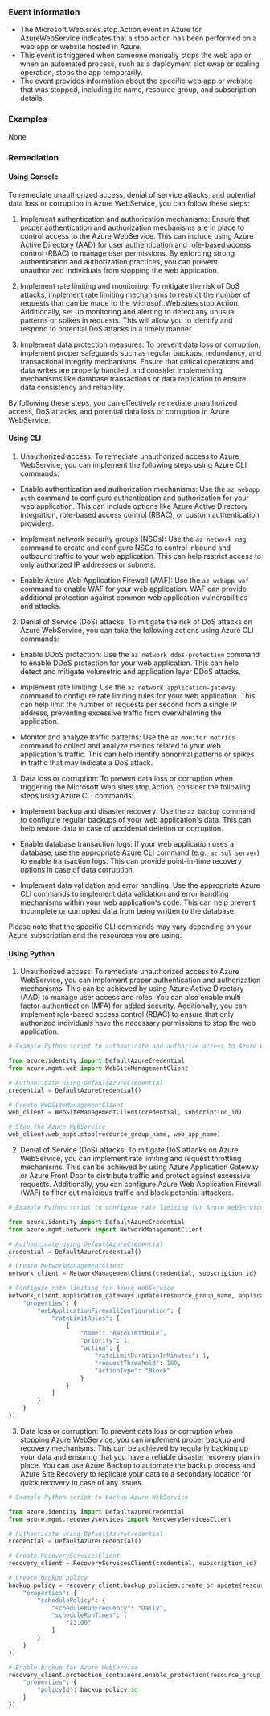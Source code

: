 
### Event Information

- The Microsoft.Web.sites.stop.Action event in Azure for AzureWebService indicates that a stop action has been performed on a web app or website hosted in Azure.
- This event is triggered when someone manually stops the web app or when an automated process, such as a deployment slot swap or scaling operation, stops the app temporarily.
- The event provides information about the specific web app or website that was stopped, including its name, resource group, and subscription details.


### Examples

None

### Remediation

#### Using Console

To remediate unauthorized access, denial of service attacks, and potential data loss or corruption in Azure WebService, you can follow these steps:

1. Implement authentication and authorization mechanisms: Ensure that proper authentication and authorization mechanisms are in place to control access to the Azure WebService. This can include using Azure Active Directory (AAD) for user authentication and role-based access control (RBAC) to manage user permissions. By enforcing strong authentication and authorization practices, you can prevent unauthorized individuals from stopping the web application.

2. Implement rate limiting and monitoring: To mitigate the risk of DoS attacks, implement rate limiting mechanisms to restrict the number of requests that can be made to the Microsoft.Web.sites.stop.Action. Additionally, set up monitoring and alerting to detect any unusual patterns or spikes in requests. This will allow you to identify and respond to potential DoS attacks in a timely manner.

3. Implement data protection measures: To prevent data loss or corruption, implement proper safeguards such as regular backups, redundancy, and transactional integrity mechanisms. Ensure that critical operations and data writes are properly handled, and consider implementing mechanisms like database transactions or data replication to ensure data consistency and reliability.

By following these steps, you can effectively remediate unauthorized access, DoS attacks, and potential data loss or corruption in Azure WebService.

#### Using CLI

1. Unauthorized access: To remediate unauthorized access to Azure WebService, you can implement the following steps using Azure CLI commands:

- Enable authentication and authorization mechanisms: Use the `az webapp auth` command to configure authentication and authorization for your web application. This can include options like Azure Active Directory integration, role-based access control (RBAC), or custom authentication providers.

- Implement network security groups (NSGs): Use the `az network nsg` command to create and configure NSGs to control inbound and outbound traffic to your web application. This can help restrict access to only authorized IP addresses or subnets.

- Enable Azure Web Application Firewall (WAF): Use the `az webapp waf` command to enable WAF for your web application. WAF can provide additional protection against common web application vulnerabilities and attacks.

2. Denial of Service (DoS) attacks: To mitigate the risk of DoS attacks on Azure WebService, you can take the following actions using Azure CLI commands:

- Enable DDoS protection: Use the `az network ddos-protection` command to enable DDoS protection for your web application. This can help detect and mitigate volumetric and application layer DDoS attacks.

- Implement rate limiting: Use the `az network application-gateway` command to configure rate limiting rules for your web application. This can help limit the number of requests per second from a single IP address, preventing excessive traffic from overwhelming the application.

- Monitor and analyze traffic patterns: Use the `az monitor metrics` command to collect and analyze metrics related to your web application's traffic. This can help identify abnormal patterns or spikes in traffic that may indicate a DoS attack.

3. Data loss or corruption: To prevent data loss or corruption when triggering the Microsoft.Web.sites.stop.Action, consider the following steps using Azure CLI commands:

- Implement backup and disaster recovery: Use the `az backup` command to configure regular backups of your web application's data. This can help restore data in case of accidental deletion or corruption.

- Enable database transaction logs: If your web application uses a database, use the appropriate Azure CLI command (e.g., `az sql server`) to enable transaction logs. This can provide point-in-time recovery options in case of data corruption.

- Implement data validation and error handling: Use the appropriate Azure CLI commands to implement data validation and error handling mechanisms within your web application's code. This can help prevent incomplete or corrupted data from being written to the database.

Please note that the specific CLI commands may vary depending on your Azure subscription and the resources you are using.

#### Using Python

1. Unauthorized access: To remediate unauthorized access to Azure WebService, you can implement proper authentication and authorization mechanisms. This can be achieved by using Azure Active Directory (AAD) to manage user access and roles. You can also enable multi-factor authentication (MFA) for added security. Additionally, you can implement role-based access control (RBAC) to ensure that only authorized individuals have the necessary permissions to stop the web application.

```python
# Example Python script to authenticate and authorize access to Azure WebService

from azure.identity import DefaultAzureCredential
from azure.mgmt.web import WebSiteManagementClient

# Authenticate using DefaultAzureCredential
credential = DefaultAzureCredential()

# Create WebSiteManagementClient
web_client = WebSiteManagementClient(credential, subscription_id)

# Stop the Azure WebService
web_client.web_apps.stop(resource_group_name, web_app_name)
```

2. Denial of Service (DoS) attacks: To mitigate DoS attacks on Azure WebService, you can implement rate limiting and request throttling mechanisms. This can be achieved by using Azure Application Gateway or Azure Front Door to distribute traffic and protect against excessive requests. Additionally, you can configure Azure Web Application Firewall (WAF) to filter out malicious traffic and block potential attackers.

```python
# Example Python script to configure rate limiting for Azure WebService

from azure.identity import DefaultAzureCredential
from azure.mgmt.network import NetworkManagementClient

# Authenticate using DefaultAzureCredential
credential = DefaultAzureCredential()

# Create NetworkManagementClient
network_client = NetworkManagementClient(credential, subscription_id)

# Configure rate limiting for Azure WebService
network_client.application_gateways.update(resource_group_name, application_gateway_name, {
    "properties": {
        "webApplicationFirewallConfiguration": {
            "rateLimitRules": [
                {
                    "name": "RateLimitRule",
                    "priority": 1,
                    "action": {
                        "rateLimitDurationInMinutes": 1,
                        "requestThreshold": 100,
                        "actionType": "Block"
                    }
                }
            ]
        }
    }
})
```

3. Data loss or corruption: To prevent data loss or corruption when stopping Azure WebService, you can implement proper backup and recovery mechanisms. This can be achieved by regularly backing up your data and ensuring that you have a reliable disaster recovery plan in place. You can use Azure Backup to automate the backup process and Azure Site Recovery to replicate your data to a secondary location for quick recovery in case of any issues.

```python
# Example Python script to backup Azure WebService

from azure.identity import DefaultAzureCredential
from azure.mgmt.recoveryservices import RecoveryServicesClient

# Authenticate using DefaultAzureCredential
credential = DefaultAzureCredential()

# Create RecoveryServicesClient
recovery_client = RecoveryServicesClient(credential, subscription_id)

# Create backup policy
backup_policy = recovery_client.backup_policies.create_or_update(resource_group_name, vault_name, policy_name, {
    "properties": {
        "schedulePolicy": {
            "scheduleRunFrequency": "Daily",
            "scheduleRunTimes": [
                "23:00"
            ]
        }
    }
})

# Enable backup for Azure WebService
recovery_client.protection_containers.enable_protection(resource_group_name, vault_name, container_name, {
    "properties": {
        "policyId": backup_policy.id
    }
})
```

